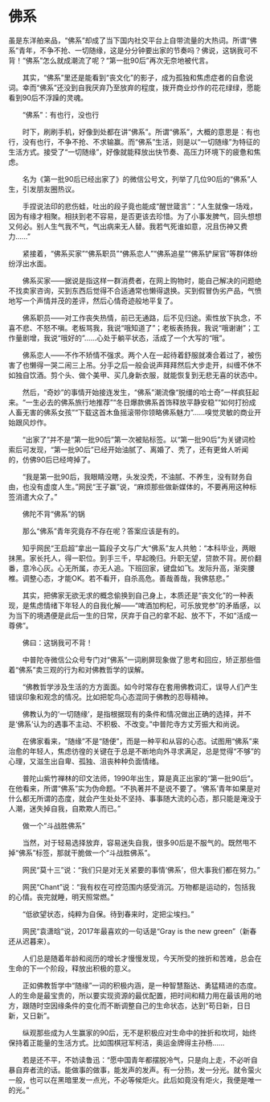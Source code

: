 # 佛系

虽是东洋舶来品，“佛系”却成了当下国内社交平台上自带流量的大热词。所谓“佛系”青年，不争不抢、一切随缘，这是分分钟要出家的节奏吗？佛说，这锅我可不背！“佛系”怎么就成潮流了呢？“第一批90后”再次无奈地被代言。

　　其实，“佛系”里还是能看到“丧文化”的影子，成为孤独和焦虑症者的自愈说词。幸而“佛系”还没到自我厌弃乃至放弃的程度，拨开商业炒作的花花绿绿，愿能看到90后不浮躁的灵魂。


　　“佛系”：有也行，没也行

　　时下，刷刷手机，好像到处都在讲“佛系”。所谓“佛系”，大概的意思是：有也行，没有也行，不争不抢、不求输赢。而“佛系”生活，则是以“一切随缘”为特征的生活方式。接受了“一切随缘”，好像就能释放出快节奏、高压力环境下的疲惫和焦虑。

　　名为《第一批90后已经出家了》的微信公号文，列举了几位90后的“佛系”人生，引发朋友圈热议。

　　手捏说法印的悲伤蛙，吐出的段子竟也能成“醒世箴言”：“人生就像一场戏，因为有缘才相聚。相扶到老不容易，是否更该去珍惜。为了小事发脾气，回头想想又何必。别人生气我不气，气出病来无人替。我若气死谁如意，况且伤神又费力……”

　　紧接着，“佛系买家”“佛系职员”“佛系恋人”“佛系追星”“佛系铲屎官”等群体纷纷浮出水面。

　　佛系买家——据说是指这样一群消费者，在网上购物时，能自己解决的问题绝不找卖家咨询，买到东西后觉得不合适通常也懒得退换。买到假冒伪劣产品，气愤地写一个声情并茂的差评，然后心情奇迹般地平复了。

　　佛系职员——对工作丧失热情，前已无通路，后不见归途。索性放下执念，不喜不悲、不怒不嗔。老板骂我，我说“哦知道了”；老板表扬我，我说“哦谢谢”；工作量剧增，我说“哦好的”……心处于躺平状态，活成了一个大写的“哦”。

　　佛系恋人——不作不矫情不强求。两个人在一起待着舒服就凑合着过了，被伤害了也懒得一哭二闹三上吊。分手之后一般会说声拜拜然后大步走开，纠缠不休不如独自饮酒。剪个头、做个美甲、买几身新衣服，就能恢复到无悲无喜的状态中。

　　然后，“奇妙”的事情开始接连发生，“佛系”潮流像“脱缰的哈士奇”一样疯狂起来。“一生必去的佛系旅行地推荐”“冬日爆款佛系首饰释放平静安稳”“如何打扮成人畜无害的佛系女孩”“下载这首木鱼摇滚带你领略佛系魅力”……嗅觉灵敏的商业开始跟风炒作。

　　“出家了”并不是“第一批90后”第一次被贴标签。以“第一批90后”为关键词检索后可发现，“第一批90后”已经开始油腻了、离婚了、秃了，还有更耸人听闻的，仿佛90后已经垮掉了。

　　“我是第一批90后，我眼睛没瞎，头发没秃，不油腻、不养生，没有财务自由，也没有虚度人生。”网民“王子赢”说，“麻烦那些做新媒体的，不要再用这种标签消遣大众了。”

　　佛陀不背“佛系”的锅

　　那么“佛系”青年究竟存不存在呢？答案应该是有的。

　　知乎网民“王启超”拿出一篇段子文与广大“佛系”友人共勉：“本科毕业，两眼抹黑。家长托人，得一职位。到手三千，早起晚归。升职无望，贷款不背。房价翻番，意冷心灰。心无所属，亦无人追。下班回家，键盘如飞。发际升高，渐突腰椎。调整心态，才能OK。若不看开，自杀高危。善哉善哉，我佛慈悲。”

　　其实，把佛家无欲无求的概念偷换到自己身上，本质还是“丧文化”的一种表现，是焦虑情绪下年轻人的自我化解——“啤酒加枸杞，可乐放党参”的矛盾感，以为当下的境遇便是此后一生的日常，厌弃于自己的拿不起、放不下，不如“活成一尊佛”。

　　佛曰：这锅我可不背！

　　中普陀寺微信公众号专门对“佛系”一词刷屏现象做了思考和回应，矫正那些借着“佛系”卖三观的行为和对佛教哲学的误解。

　　“佛教哲学涉及生活的方方面面。如今时常存在套用佛教词汇，误导人们产生错误印象和观念的情况。比如把鸵鸟心态混同于佛教的忍辱精神。

　　佛教认为的‘一切随缘’，是指根据现有的条件和情况做出正确的选择，并不是‘佛系’认为的遇事不主动、不积极、不改变。”中普陀寺方丈芳振大和尚说。

　　在佛家看来，“随缘”不是“随便”，而是一种平和从容的心态。试图用“佛系”来治愈的年轻人，焦虑彷徨的关键在于总是不断地向外寻求满足，总是觉得“不够”的心理，又滋生出自卑、孤独、沮丧种种负面情绪。

　　普陀山紫竹禅林的印文法师，1990年出生，算是真正出家的“第一批90后”。在他看来，所谓“佛系”实为伪命题。“不执著并不是说不要了。‘佛系’青年如果是对什么都无所谓的态度，就会产生处处不坚持、事事随大流的心态，那只能是淹没于人潮，迷失掉自我，自欺欺人而已。”

　　做一个“斗战胜佛系”

　　当然，对于轻易选择放弃，容易迷失自我，很多90后是不服气的。既然甩不掉“佛系”标签，那就干脆做一个“斗战胜佛系”。

　　网民“莫十三”说：“我们只是对无关紧要的事情‘佛系’，但大事我们都在努力。”

　　网民“Chant”说：“我有权在可控范围内感受消沉。万物都是运动的，包括我的心情。丧完就睡，明天照常燃。”

　　“低欲望状态，纯粹为自保。待到春来时，定把尘埃扫。”

　　网民“袁潇晗”说，2017年最喜欢的一句话是“Gray is the new green”（新春还从迟暮来）。

　　人们总是随着年龄和阅历的增长才慢慢发现，今天所受的挫折和苦难，总会在生命的下一个阶段，释放出积极的意义。

　　正如佛教哲学中“随缘”一词的积极内涵，是一种智慧豁达、勇猛精进的态度。人的生命是最宝贵的，所以要实现资源的最优配置，把时间和精力用在最该用的地方，跟随时空因缘条件的变化而不断调整自己的生命状态，达到“苟日新，日日新，又日新”。

　　纵观那些成为人生赢家的90后，无不是积极应对生命中的挫折和坎坷，始终保持着正能量的生活方式。比如围棋冠军柯洁，奥运金牌得主孙杨……

　　若是还不平，不妨读鲁迅：“愿中国青年都摆脱冷气，只是向上走，不必听自暴自弃者流的话。能做事的做事，能发声的发声。有一分热，发一分光。就令萤火一般，也可以在黑暗里发一点光，不必等候炬火。此后如竟没有炬火，我便是唯一的光。”